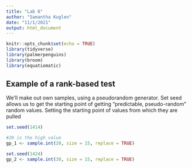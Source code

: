 ```yaml
---
title: "Lab 6"
author: "Samantha Kuglen"
date: "11/1/2021"
output: html_document
---
```


```r
knitr::opts_chunk$set(echo = TRUE)
library(tidyverse)
library(palmerpenguins)
library(broom)
library(equatiomatic)
```

## Example of a rank-based test

We'll make out own samples, using a pseudorandom generator. Set seed allows us to get the starting point of getting "predictable, pseudo-random" random values. Setting the starting point of values from which they are pulled
```r
set.seed(1414)

#20 is the high value
gp_1 <- sample.int(20, size = 15, replace = TRUE)

set.seed(1424)
gp_2 <- sample.int(30, size = 15, replace = TRUE)

```

